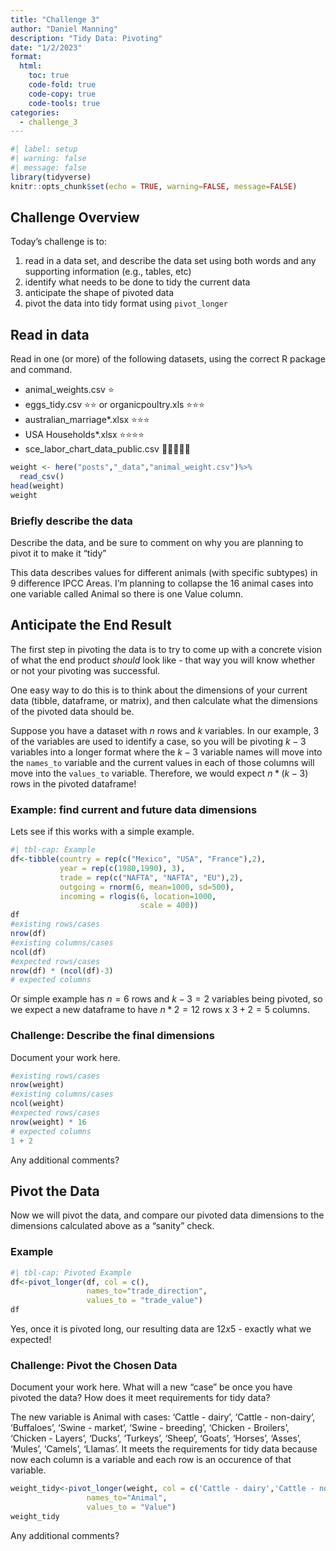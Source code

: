 ```yaml
---
title: "Challenge 3"
author: "Daniel Manning"
description: "Tidy Data: Pivoting"
date: "1/2/2023"
format:
  html:
    toc: true
    code-fold: true
    code-copy: true
    code-tools: true
categories:
  - challenge_3
---
```


```r
#| label: setup
#| warning: false
#| message: false
library(tidyverse)
knitr::opts_chunk$set(echo = TRUE, warning=FALSE, message=FALSE)
```

## Challenge Overview

Today's challenge is to:

1.  read in a data set, and describe the data set using both words and any supporting information (e.g., tables, etc)
2.  identify what needs to be done to tidy the current data
3.  anticipate the shape of pivoted data
4.  pivot the data into tidy format using `pivot_longer`

## Read in data

Read in one (or more) of the following datasets, using the correct R package and command.

-   animal_weights.csv ⭐
-   eggs_tidy.csv ⭐⭐ or organicpoultry.xls ⭐⭐⭐
-   australian_marriage\*.xlsx ⭐⭐⭐
-   USA Households\*.xlsx ⭐⭐⭐⭐
-   sce_labor_chart_data_public.csv 🌟🌟🌟🌟🌟

```r
weight <- here("posts","_data","animal_weight.csv")%>%
  read_csv()
head(weight)
weight
```

### Briefly describe the data

Describe the data, and be sure to comment on why you are planning to pivot it to make it "tidy"

This data describes values for different animals (with specific subtypes) in 9 difference IPCC Areas. I'm planning to collapse the 16 animal cases into one variable called Animal so there is one Value column. 

## Anticipate the End Result

The first step in pivoting the data is to try to come up with a concrete vision of what the end product *should* look like - that way you will know whether or not your pivoting was successful.

One easy way to do this is to think about the dimensions of your current data (tibble, dataframe, or matrix), and then calculate what the dimensions of the pivoted data should be.

Suppose you have a dataset with $n$ rows and $k$ variables. In our example, 3 of the variables are used to identify a case, so you will be pivoting $k-3$ variables into a longer format where the $k-3$ variable names will move into the `names_to` variable and the current values in each of those columns will move into the `values_to` variable. Therefore, we would expect $n * (k-3)$ rows in the pivoted dataframe!


### Example: find current and future data dimensions

Lets see if this works with a simple example.

```r
#| tbl-cap: Example
df<-tibble(country = rep(c("Mexico", "USA", "France"),2),
           year = rep(c(1980,1990), 3), 
           trade = rep(c("NAFTA", "NAFTA", "EU"),2),
           outgoing = rnorm(6, mean=1000, sd=500),
           incoming = rlogis(6, location=1000, 
                             scale = 400))
df
#existing rows/cases
nrow(df)
#existing columns/cases
ncol(df)
#expected rows/cases
nrow(df) * (ncol(df)-3)
# expected columns 

```

Or simple example has $n = 6$ rows and $k - 3 = 2$ variables being pivoted, so we expect a new dataframe to have $n * 2 = 12$ rows x $3 + 2 = 5$ columns.

### Challenge: Describe the final dimensions

Document your work here.

```r
#existing rows/cases
nrow(weight)
#existing columns/cases
ncol(weight)
#expected rows/cases
nrow(weight) * 16
# expected columns 
1 + 2
```

Any additional comments?

## Pivot the Data

Now we will pivot the data, and compare our pivoted data dimensions to the dimensions calculated above as a "sanity" check.

### Example

```r
#| tbl-cap: Pivoted Example
df<-pivot_longer(df, col = c(),
                 names_to="trade_direction",
                 values_to = "trade_value")
df
```

Yes, once it is pivoted long, our resulting data are $12x5$ - exactly what we expected!

### Challenge: Pivot the Chosen Data

Document your work here. What will a new "case" be once you have pivoted the data? How does it meet requirements for tidy data?

The new variable is Animal with cases: 'Cattle - dairy', 'Cattle - non-dairy', 'Buffaloes', 'Swine - market', 'Swine - breeding', 'Chicken - Broilers', 'Chicken - Layers', 'Ducks', 'Turkeys', 'Sheep', 'Goats', 'Horses', 'Asses', 'Mules', 'Camels', 'Llamas'. It meets the requirements for tidy data because now each column is a variable and each row is an occurence of that variable. 

```r
weight_tidy<-pivot_longer(weight, col = c('Cattle - dairy','Cattle - non-dairy','Buffaloes','Swine - market','Swine - breeding','Chicken - Broilers','Chicken - Layers','Ducks','Turkeys','Sheep','Goats','Horses','Asses','Mules','Camels','Llamas'),
                 names_to="Animal",
                 values_to = "Value")
weight_tidy
```

Any additional comments?